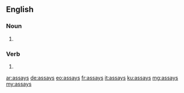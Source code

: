 ==English==

===Noun===
{{head|en|plural}}

# {{plural of|assay|lang=en}}

===Verb===
{{head|en}}

# {{en-third-person singular of|assay}}

[[ar:assays]]
[[de:assays]]
[[eo:assays]]
[[fr:assays]]
[[it:assays]]
[[ku:assays]]
[[mg:assays]]
[[my:assays]]